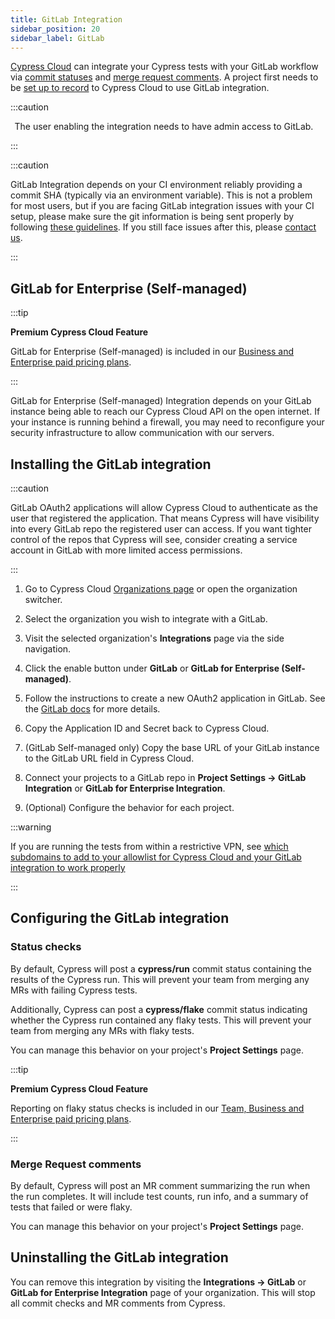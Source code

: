 ```yaml
---
title: GitLab Integration
sidebar_position: 20
sidebar_label: GitLab
---
```


[Cypress Cloud](https://on.cypress.io/cloud) can integrate your Cypress tests
with your GitLab workflow via [commit statuses](#Commit-statuses) and
[merge request comments](#Merge-Request-comments). A project first needs to be
[set up to record](/guides/cloud/account-management/projects) to Cypress Cloud
to use GitLab integration.

<DocsImage
  src="/img/guides/cloud/integrations/gitlab/gitlab-merge-request-comment.jpg"
  width={800}
/>

:::caution

&#8239;<Icon name="exclamation-triangle" /> The user enabling the integration needs to have admin access to GitLab.

:::

:::caution

GitLab Integration depends on your CI environment reliably providing a commit
SHA (typically via an environment variable). This is not a problem for most
users, but if you are facing GitLab integration issues with your CI setup,
please make sure the git information is being sent properly by following
[these guidelines](/guides/continuous-integration/introduction#Git-information).
If you still face issues after this, please
[contact us](mailto:support@cypress.io).

:::

## GitLab for Enterprise (Self-managed)

:::tip

<strong>
  <Icon name="star" /> Premium Cypress Cloud Feature
</strong>

GitLab for Enterprise (Self-managed) is included in our
[Business and Enterprise paid pricing plans](https://www.cypress.io/pricing).

:::

GitLab for Enterprise (Self-managed) Integration depends on your GitLab instance
being able to reach our Cypress Cloud API on the open internet. If your instance
is running behind a firewall, you may need to reconfigure your security
infrastructure to allow communication with our servers.

## Installing the GitLab integration

:::caution

GitLab OAuth2 applications will allow Cypress Cloud to authenticate as the user
that registered the application. That means Cypress will have visibility into
every GitLab repo the registered user can access. If you want tighter control of
the repos that Cypress will see, consider creating a service account in GitLab
with more limited access permissions.

:::

1. Go to Cypress Cloud
   [Organizations page](https://cloud.cypress.io/organizations) or open the
   organization switcher.
2. Select the organization you wish to integrate with a GitLab.

   <DocsImage
     src="/img/guides/cloud/organizations/select-cypress-organization.jpg"
     alt="Select an organization"
     width={600}
   />

3. Visit the selected organization's **Integrations** page via the side
   navigation.

   <DocsImage
     src="/img/guides/cloud/organizations/navigate-to-organization-integrations.jpg"
     alt="Install Cypress GitLab from Integrations"
     width={600}
   />

4. Click the enable button under **GitLab** or **GitLab for Enterprise
   (Self-managed)**.
5. Follow the instructions to create a new OAuth2 application in GitLab. See the
   [GitLab docs](https://docs.gitlab.com/ee/integration/oauth_provider.html#adding-an-application-through-the-profile)
   for more details.
6. Copy the Application ID and Secret back to Cypress Cloud.
7. (GitLab Self-managed only) Copy the base URL of your GitLab instance to the
   GitLab URL field in Cypress Cloud.
8. Connect your projects to a GitLab repo in **Project Settings → GitLab
   Integration** or **GitLab for Enterprise Integration**.
9. (Optional) Configure the behavior for each project.

:::warning

If you are running the tests from within a restrictive VPN, see
[which subdomains to add to your allowlist for Cypress Cloud and your GitLab integration to work properly](/faq/questions/cloud-faq#Im-working-at-a-restrictive-VPN-Which-subdomains-do-I-have-to-allow-on-my-VPN-for-Cypress-Cloud-to-work-properly)

:::

## Configuring the GitLab integration

### Status checks

By default, Cypress will post a **cypress/run** commit status containing the
results of the Cypress run. This will prevent your team from merging any MRs
with failing Cypress tests.

Additionally, Cypress can post a **cypress/flake** commit status indicating
whether the Cypress run contained any flaky tests. This will prevent your team
from merging any MRs with flaky tests.

You can manage this behavior on your project's **Project Settings** page.

<DocsImage
  src="/img/guides/cloud/integrations/gitlab/gitlab-status-checks.jpg"
  width={800}
/>

:::tip

<strong>
  <Icon name="star" /> Premium Cypress Cloud Feature
</strong>

Reporting on flaky status checks is included in our
[Team, Business and Enterprise paid pricing plans](https://www.cypress.io/pricing).

:::

### Merge Request comments

By default, Cypress will post an MR comment summarizing the run when the run
completes. It will include test counts, run info, and a summary of tests that
failed or were flaky.

You can manage this behavior on your project's **Project Settings** page.

<DocsImage
  src="/img/guides/cloud/integrations/gitlab/gitlab-merge-requests.jpg"
  width={800}
/>

<TestReplayInfo />

## Uninstalling the GitLab integration

You can remove this integration by visiting the **Integrations → GitLab** or
**GitLab for Enterprise Integration** page of your organization. This will stop
all commit checks and MR comments from Cypress.
